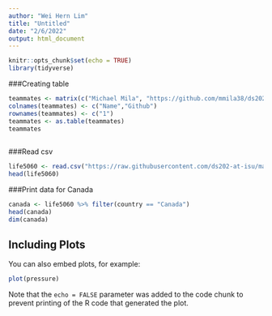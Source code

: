 ---
author: "Wei Hern Lim"
title: "Untitled"
date: "2/6/2022"
output: html_document
---

```{r setup, include=FALSE}
knitr::opts_chunk$set(echo = TRUE)
library(tidyverse)
```

###Creating table
```{r}
teammates <- matrix(c("Michael Mila", "https://github.com/mmila38/ds202-hw2"),ncol=2,byrow=TRUE)
colnames(teammates) <- c("Name","Github")
rownames(teammates) <- c("1")
teammates <- as.table(teammates)
teammates
                 
```

###Read csv
```{r}
life5060 <- read.csv("https://raw.githubusercontent.com/ds202-at-isu/materials/master/01_collaborative-environment/data/gapminder-5060.csv")
head(life5060)

```


###Print data for Canada
```{r}
canada <- life5060 %>% filter(country == "Canada")
head(canada)
dim(canada)
```

## Including Plots

You can also embed plots, for example:

```{r pressure, echo=FALSE}
plot(pressure)
```

Note that the `echo = FALSE` parameter was added to the code chunk to prevent printing of the R code that generated the plot.
